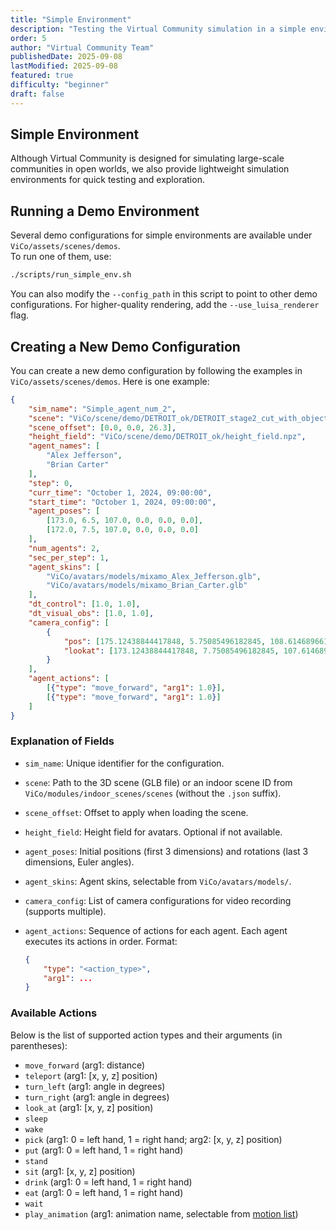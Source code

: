 ```yaml
---
title: "Simple Environment"
description: "Testing the Virtual Community simulation in a simple environment"
order: 5
author: "Virtual Community Team"
publishedDate: 2025-09-08
lastModified: 2025-09-08
featured: true
difficulty: "beginner"
draft: false
---
```


## Simple Environment
Although Virtual Community is designed for simulating large-scale communities in open worlds, we also provide lightweight simulation environments for quick testing and exploration.

## Running a Demo Environment
Several demo configurations for simple environments are available under `ViCo/assets/scenes/demos`.  
To run one of them, use:

```bash
./scripts/run_simple_env.sh
````

You can also modify the `--config_path` in this script to point to other demo configurations.
For higher-quality rendering, add the `--use_luisa_renderer` flag.

## Creating a New Demo Configuration

You can create a new demo configuration by following the examples in `ViCo/assets/scenes/demos`.
Here is one example:

```json
{
    "sim_name": "Simple_agent_num_2",
    "scene": "ViCo/scene/demo/DETROIT_ok/DETROIT_stage2_cut_with_objects_basic.glb",
    "scene_offset": [0.0, 0.0, 26.3],
    "height_field": "ViCo/scene/demo/DETROIT_ok/height_field.npz",
    "agent_names": [
        "Alex Jefferson",
        "Brian Carter"
    ],
    "step": 0,
    "curr_time": "October 1, 2024, 09:00:00",
    "start_time": "October 1, 2024, 09:00:00",
    "agent_poses": [
        [173.0, 6.5, 107.0, 0.0, 0.0, 0.0],
        [172.0, 7.5, 107.0, 0.0, 0.0, 0.0]
    ],
    "num_agents": 2,
    "sec_per_step": 1,
    "agent_skins": [
        "ViCo/avatars/models/mixamo_Alex_Jefferson.glb",
        "ViCo/avatars/models/mixamo_Brian_Carter.glb"
    ],
    "dt_control": [1.0, 1.0],
    "dt_visual_obs": [1.0, 1.0],
    "camera_config": [
        {
            "pos": [175.12438844417848, 5.75085496182845, 108.61468966186943],
            "lookat": [173.12438844417848, 7.75085496182845, 107.61468966186943]
        }
    ],
    "agent_actions": [
        [{"type": "move_forward", "arg1": 1.0}],
        [{"type": "move_forward", "arg1": 1.0}]
    ]
}
```

### Explanation of Fields

* `sim_name`: Unique identifier for the configuration.
* `scene`: Path to the 3D scene (GLB file) or an indoor scene ID from `ViCo/modules/indoor_scenes/scenes` (without the `.json` suffix).
* `scene_offset`: Offset to apply when loading the scene.
* `height_field`: Height field for avatars. Optional if not available.
* `agent_poses`: Initial positions (first 3 dimensions) and rotations (last 3 dimensions, Euler angles).
* `agent_skins`: Agent skins, selectable from `ViCo/avatars/models/`.
* `camera_config`: List of camera configurations for video recording (supports multiple).
* `agent_actions`: Sequence of actions for each agent. Each agent executes its actions in order.
  Format:

  ```json
  {
      "type": "<action_type>",
      "arg1": ...
  }
  ```

### Available Actions

Below is the list of supported action types and their arguments (in parentheses):

* `move_forward` (arg1: distance)
* `teleport` (arg1: \[x, y, z] position)
* `turn_left` (arg1: angle in degrees)
* `turn_right` (arg1: angle in degrees)
* `look_at` (arg1: \[x, y, z] position)
* `sleep`
* `wake`
* `pick` (arg1: 0 = left hand, 1 = right hand; arg2: \[x, y, z] position)
* `put` (arg1: 0 = left hand, 1 = right hand)
* `stand`
* `sit` (arg1: \[x, y, z] position)
* `drink` (arg1: 0 = left hand, 1 = right hand)
* `eat` (arg1: 0 = left hand, 1 = right hand)
* `wait`
* `play_animation` (arg1: animation name, selectable from [motion list](https://github.com/Virtual-Community-AI-25/Virtual-Community-AI-25.github.io/tree/main/src/assets/text/motion.txt))

